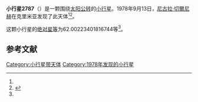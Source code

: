 {{Infobox planet
| bgcolour = #FFFFC0
| name = 2787 Tovarishch
| symbol = 
| image = 
| caption = 
| discovery = yes
| discovery_ref = 
| discoverer = [[尼古拉·切爾尼赫|尼古拉·切爾尼赫]]
| discovery_site = [[克里米亚|克里米亚]] 
| discovered = 1978年9月13日
| designations = yes
| mp_name = 
| named_after = 
| alt_names = 1978 RC6/ 1957 UY / 1970 EB1 / 1976 JO3
| mp_category = [[主带小行星|主带小行星]]
| orbit_ref = <ref name="a">[http://ssd.jpl.nasa.gov/sbdb.cgi?sstr=2787 2787 Tovarishch] {{Wayback|url=http://ssd.jpl.nasa.gov/sbdb.cgi?sstr=2787 |date=20200929183945 }}，小行星數據庫瀏覽器（JPL Small-Body Database Browser）－[[美国国家航空航天局|美国国家航空航天局]]喷气推进实验室</ref>
| epoch = 2456400.5 (2013年4月18日更新)
| aphelion = {{convert|3.190448436413669|AU|km|3|abbr=on|lk=out}}
| perihelion = {{convert|2.852546891753487|AU|km|3|abbr=on}}
| semimajor = {{convert|3.021497664083578|AU|km|3|abbr=on}}
| eccentricity = 0.055916235
| period = 1918.367557 [[日|日]]<br />5.25[[儒略年|儒略年]]
| avg_speed = 
| inclination = 10.32581604466938
| asc_node = 30.26557747624845
| mean_anomaly = 
| arg_peri = 62.00223401816744
| satellites = 
| physical_characteristics = yes
| dimensions = 
| mass = 
| density = 
| surface_grav = 
| escape_velocity = 
| sidereal_day = 
| axial_tilt = 
| pole_ecliptic_lat = 
| pole_ecliptic_lon = 
| albedo = 
| temperatures= 
| temp_name1 = 
| mean_temp_1 = 
| max_temp_1 = 
| temp_name2 = 
| max_temp_2 = 
| spectral_type = 
| abs_magnitude = 62.00223401816744
}}

'''小行星2787'''（{{lang-en|2787 Tovarishch}}）是一颗围绕[[太阳|太阳]][[公转|公转]]的[[小行星|小行星]]。1978年9月13日，[[尼古拉·切爾尼赫|尼古拉·切爾尼赫]]在克里米亚发现了此天体<ref name="a" /><ref>{{cite news|title=小行星列表|url=http://cfa-www.harvard.edu/iau/lists/NumberedMPs.txt|accessdate=2013-07-08|newspaper=哈佛大学|archive-date=2008-05-17|archive-url=https://web.archive.org/web/20080517010638/http://cfa-www.harvard.edu/iau/lists/NumberedMPs.txt|dead-url=no}}</ref>。

这颗小行星的[[绝对星等|绝对星等]]为62.00223401816744等<ref name="a" />。

==参考文献==
{{reflist}}
{{Minor Planet Number|[[小行星2786|小行星2786]]|[[小行星2788|小行星2788]]}}

{{小天体}}

[[Category:小行星带天体|Category:小行星带天体]]
[[Category:1978年发现的小行星|Category:1978年发现的小行星]]

{{asteroid-stub}}